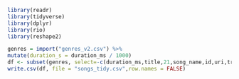 ```r
library(readr)
library(tidyverse)
library(dplyr)
library(rio)
library(reshape2)
```
```r
genres = import("genres_v2.csv") %>%
mutate(duration_s = duration_ms / 1000) 
df <- subset(genres, select=-c(duration_ms,title,21,song_name,id,uri,track_href,analysis_url,type))
write.csv(df, file = "songs_tidy.csv",row.names = FALSE)
```

